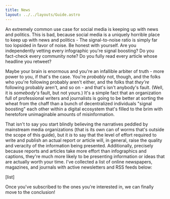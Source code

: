 ```yaml
---
title: News
layout: ../../layouts/Guide.astro
---
```


An extremely common use case for social media is keeping up with news and politics. This is bad, because social media is a uniquely horrible place to keep up with news and politics - The signal-to-noise ratio is simply far too lopsided in favor of noise. Be honest with yourself. Are you independently vetting every infographic you're signal boosting? Do you fact-check every community note? Do you fully read every article whose headline you retweet?

Maybe your brain is enormous and you're an infallible arbiter of truth - more power to you, if that's the case. You're *probably* not, though, and the folks who you're following probably aren't either, and the folks that *they're* following probably aren't, and so on - and that's isn't anybody's fault. (Well, it is *somebody's* fault, but not yours.) It's a simple fact that an organization full of professional writers and journalists is going to be better at sorting the wheat from the chaff than a bunch of decentralized individuals "signal boosting" each other within a digital ecosystem that's filled to the brim with heretofore unimaginable amounts of misinformation.

That isn't to say you start blindly believing the narratives peddled by mainstream media organizations (that is its own can of worms that's outside the scope of this guide), but it *is* to say that the level of effort required to write and publish an actual report or article will, in general, raise the quality and veracity of the information being presented. Additionally, precisely because reports and articles take more effort than infographics and captions, they're much more likely to be presenting information or ideas that are actually worth your time. I've collected a list of online newspapers, magazines, and journals with active newsletters and RSS feeds below: 

[list]

Once you've subscribed to the ones you're interested in, we can finally move to the conclusion!

<GuidePrevNext />